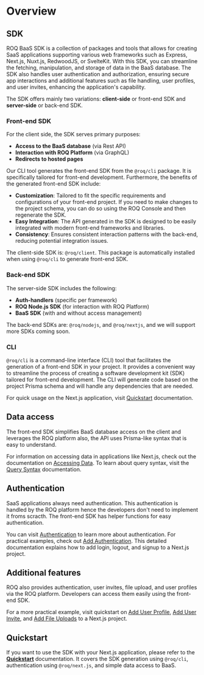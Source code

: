 
# Overview

## SDK

ROQ BaaS SDK is a collection of packages and tools that allows for creating SaaS applications supporting various web frameworks such as Express, Next.js, Nuxt.js, RedwoodJS, or SvelteKit. With this SDK, you can streamline the fetching, manipulation, and storage of data in the BaaS database. The SDK also handles user authentication and authorization, ensuring secure app interactions and additional features such as file handling, user profiles, and user invites, enhancing the application's capability.

The SDK offers mainly two variations: **client-side** or front-end SDK and **server-side** or back-end SDK.

### Front-end SDK

For the client side, the SDK serves primary purposes:

- **Access to the BaaS database** (via Rest API)
- **Interaction with ROQ Platform** (via GraphQL)
- **Redirects to hosted pages**

Our CLI tool generates the front-end SDK from the `@roq/cli` package. It is specifically tailored for front-end development. Furthermore, the benefits of the generated front-end SDK include:

- **Customization**: Tailored to fit the specific requirements and configurations of your front-end project. If you need to make changes to the project schema, you can do so using the ROQ Console and then regenerate the SDK.
- **Easy Integration**: The API generated in the SDK is designed to be easily integrated with modern front-end frameworks and libraries.
- **Consistency**: Ensures consistent interaction patterns with the back-end, reducing potential integration issues.

The client-side SDK is: `@roq/client`. This package is automatically installed when using `@roq/cli` to generate front-end SDK.

### Back-end SDK

The server-side SDK includes the following:

- **Auth-handlers** (specific per framework)
- **ROQ Node.js SDK** (for interaction with ROQ Platform)
- **BaaS SDK** (with and without access management)

The back-end SDKs are: `@roq/nodejs`, and `@roq/nextjs`, and we will support more SDKs coming soon.


### CLI

`@roq/cli` is a command-line interface (CLI) tool that facilitates the generation of a front-end SDK in your project. It provides a convenient way to streamline the process of creating a software development kit (SDK) tailored for front-end development. The CLI will generate code based on the project Prisma schema and will handle any dependencies that are needed.

For quick usage on the Next.js application, visit [Quickstart](/next-js/quickstart) documentation.

## Data access

The front-end SDK simplifies BaaS database access on the client and leverages the ROQ platform also, the API uses Prisma-like syntax that is easy to understand.

For information on accessing data in applications like Next.js, check out the documentation on [Accessing Data](/next-js/accessing-the-data). To learn about query syntax, visit the [Query Syntax](/development/sdk/query-syntax) documentation.


## Authentication

SaaS applications always need authentication. This authentication is handled by the ROQ platform hence the developers don't need to implement it froms scracth. The front-end SDK has helper functions for easy authentication. 

You can visit [Authentication](/development/sdk/authentication) to learn more about authentication. For practical examples, check out [Add Authentication](/next-js/add-authentication). This detailed documentation explains how to add login, logout, and signup to a Next.js project.

## Additional features

ROQ also provides authentication, user invites, file upload, and user profiles via the ROQ platform. Developers can access them easily using the front-end SDK.

For a more practical example, visit quickstart on [Add User Profile](/next-js/add-the-user-profile), [Add User Invite](/next-js/add-user-invites), and [Add File Uploads](/next-js/add-file-uploads) to a Next.js project.

## Quickstart

If you want to use the SDK with your Next.js application, please refer to the [**Quickstart**](/next-js/quickstart) documentation. It covers the SDK generation using `@roq/cli`, authentication using `@roq/next.js`, and simple data access to BaaS. 